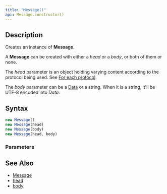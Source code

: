 ```yaml
---
title: "Message()"
api: Message.constructor()
---
```


## Description

Creates an instance of **Message**.

A **Message** can be created with either a _head_ or a _body_, or both of them or none.

The _head_ parameter is an object holding varying content according to the protocol being used. See [For each protocol](/reference/api/MessageStart/head/#for-each-protocol).

The _body_ parameter can be a [Data](/reference/api/Data) or a string. When it is a string, it'll be UTF-8 encoded into _Data_.

## Syntax

``` js
new Message()
new Message(head)
new Message(body)
new Message(head, body)
```

### Parameters

<Parameters/>

## See Also

* [Message](/reference/api/Message)
* [head](/reference/api/Message/head)
* [body](/reference/api/Message/body)

